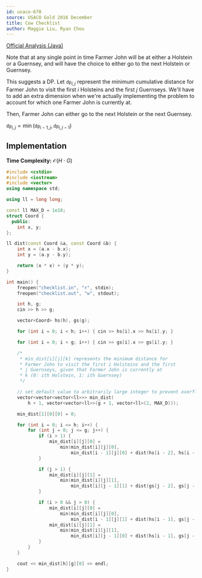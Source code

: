 ```yaml
---
id: usaco-670
source: USACO Gold 2016 December
title: Cow Checklist
author: Maggie Liu, Ryan Chou
---
```


[Official Analysis (Java)](http://www.usaco.org/current/data/sol_checklist_gold_dec16.html)

Note that at any single point in time Farmer John will be at either a Holstein or a Guernsey, and will have the choice to either go to the next Holstein or Guernsey.

This suggests a DP. Let $\texttt{dp}_{i,j}$ represent the minimum cumulative distance for Farmer John to visit the first $i$ Holsteins and the first $j$ Guernseys.
<Asterisk>We'll have to add an extra dimension when we're actually implementing the problem to account for which one Farmer John is currently at.</Asterisk>

Then, Farmer John can either go to the next Holstein or the next Guernsey.

$\texttt{dp}_{i, j} = \min(\texttt{dp}_{i - 1,j}, \texttt{dp}_{i,j - 1})$


## Implementation
**Time Complexity:** $\mathcal{O}(H \cdot G)$

<LanguageSection>
<CPPSection>

```cpp
#include <cstdio>
#include <iostream>
#include <vector>
using namespace std;

using ll = long long;

const ll MAX_D = 1e18;
struct Coord {
  public:
	int x, y;
};

ll dist(const Coord &a, const Coord &b) {
	int x = (a.x - b.x);
	int y = (a.y - b.y);

	return (x * x) + (y * y);
}

int main() {
	freopen("checklist.in", "r", stdin);
	freopen("checklist.out", "w", stdout);

	int h, g;
	cin >> h >> g;

	vector<Coord> hs(h), gs(g);

	for (int i = 0; i < h; i++) { cin >> hs[i].x >> hs[i].y; }

	for (int i = 0; i < g; i++) { cin >> gs[i].x >> gs[i].y; }

	/*
	 * min_dist[i][j][k] represents the minimum distance for
	 * Farmer John to visit the first i Holsteins and the first
	 * j Guernseys, given that Farmer John is currently at
	 * k (0: ith Holstein, 1: ith Guernsey)
	 */

	// set default value to arbitrarily large integer to prevent overflow
	vector<vector<vector<ll>>> min_dist(
	    h + 1, vector<vector<ll>>(g + 1, vector<ll>(2, MAX_D)));

	min_dist[1][0][0] = 0;

	for (int i = 0; i <= h; i++) {
		for (int j = 0; j <= g; j++) {
			if (i > 1) {
				min_dist[i][j][0] =
				    min(min_dist[i][j][0],
				        min_dist[i - 1][j][0] + dist(hs[i - 2], hs[i - 1]));
			}

			if (j > 1) {
				min_dist[i][j][1] =
				    min(min_dist[i][j][1],
				        min_dist[i][j - 1][1] + dist(gs[j - 2], gs[j - 1]));
			}

			if (i > 0 && j > 0) {
				min_dist[i][j][0] =
				    min(min_dist[i][j][0],
				        min_dist[i - 1][j][1] + dist(hs[i - 1], gs[j - 1]));
				min_dist[i][j][1] =
				    min(min_dist[i][j][1],
				        min_dist[i][j - 1][0] + dist(hs[i - 1], gs[j - 1]));
			}
		}
	}

	cout << min_dist[h][g][0] << endl;
}
```
</CPPSection>
</LanguageSection>
